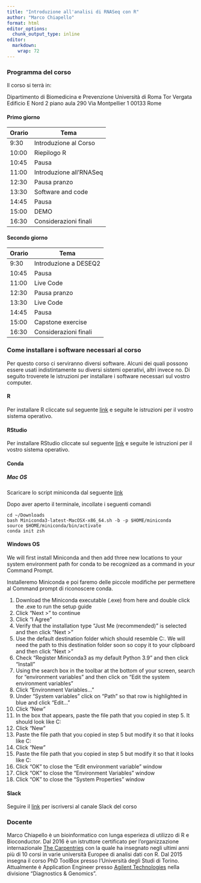 ```yaml
---
title: "Introduzione all'analisi di RNASeq con R"
author: "Marco Chiapello"
format: html
editor_options: 
  chunk_output_type: inline
editor: 
  markdown: 
    wrap: 72
---
```


### Programma del corso

Il corso si terrà in:

Dipartimento di Biomedicina e Prevenzione
Università di Roma Tor Vergata
Edificio E Nord 2 piano aula 290
Via Montpellier 1
00133 Rome

#### Primo giorno

| Orario     | Tema                  |
|------------|-----------------------|
|9:30| Introduzione al Corso   |
|10:00| Riepilogo R             |
|10:45| Pausa                   |
|11:00| Introduzione all'RNASeq|
|12:30| Pausa pranzo            |
|13:30| Software and code       |
|14:45| Pausa                   |
|15:00| DEMO                    |
|16:30| Considerazioni finali   | 



#### Secondo giorno

| Orario     | Tema                  |
|------------|-----------------------|
|9:30  | Introduzione a DESEQ2  | 
|10:45 | Pausa                  | 
|11:00 | Live Code|
|12:30 | Pausa pranzo           | 
|13:30 | Live Code       |
|14:45 | Pausa                  | 
|15:00 | Capstone exercise      |              
|16:30 | Considerazioni finali  |


### Come installare i software necessari al corso

Per questo corso ci serviranno diversi software. Alcuni dei quali possono essere
usati indistintamente su diversi sistemi operativi, altri invece no. Di seguito troverete
le istruzioni per installare i software necessari sul vostro computer.

#### R

Per installare R cliccate sul seguente [link](https://cran.r-project.org) e seguite le istruzioni per il vostro sistema operativo.

#### RStudio

Per installare RStudio cliccate sul seguente [link](https://posit.co/download/rstudio-desktop/) e seguite le istruzioni per il vostro sistema operativo.

#### Conda

##### Mac OS

Scaricare lo script miniconda dal seguente [link](https://repo.anaconda.com/miniconda/Miniconda3-latest-MacOSX-x86_64.sh)

Dopo aver aperto il terminale, incollate i seguenti comandi

```
cd ~/Downloads
bash Miniconda3-latest-MacOSX-x86_64.sh -b -p $HOME/miniconda
source $HOME/miniconda/bin/activate
conda init zsh
```

#### Windows OS

We will first install Miniconda and then add three new locations to your system environment path for conda to be recognized as a command in your Command Prompt. 

Installeremo Miniconda e poi faremo delle piccole modifiche per permettere al Command prompt di riconoscere conda.

1. Download the Miniconda executable (.exe) from here and double click the .exe to run the setup guide
1. Click "Next >" to continue
1. Click "I Agree"
1. Verify that the installation type "Just Me (recommended)" is selected and then click "Next >"
1. Use the default destination folder which should resemble C:\Users\yourname\Miniconda3. We will need the path to this destination folder soon so copy it to your clipboard and then click "Next >"
1. Check "Register Miniconda3 as my default Python 3.9" and then click "Install"
1. Using the search box in the toolbar at the bottom of your screen, search for "environment variables" and then click on "Edit the system environment variables"
1. Click "Environment Variables..."
1. Under "System variables" click on "Path" so that row is highlighted in blue and click "Edit..."
1. Click "New"
1. In the box that appears, paste the file path that you copied in step 5. It should look like C:\Users\yourname\Miniconda3\
1. Click "New"
1. Paste the file path that you copied in step 5 but modify it so that it looks like C:\Users\yourname\Miniconda3\Scripts\
1. Click "New"
1. Paste the file path that you copied in step 5 but modify it so that it looks like C:\Users\yourname\Miniconda3\Library\bin\
1. Click "OK" to close the "Edit environment variable" window
1. Click "OK" to close the "Environment Variables" window
1. Click "OK" to close the "System Properties" window
    
    
#### Slack
Seguire il [link](https://join.slack.com/t/2023-rnaseq-course1/shared_invite/zt-1qbyk926t-ReFgoXM3CN4EKfzE50IKpQ) per iscriversi al canale Slack del corso

### Docente

Marco Chiapello è un bioinformatico con lunga esperieza di utilizzo di R
e Bioconductor. Dal 2016 è un istruttore certificato per
l'organizzazione internazionale [The
Carpentries](https://carpentries.org) con la quale ha insegnato negli
ultimi anni più di 10 corsi in varie università Europee di analisi dati
con R. Dal 2015 insegna il corso PhD ToolBox presso l'Università degli
Studi di Torino. Attualmente è Application Engineer presso [Agilent
Technologies](https://www.agilent.com) nella divisione "Diagnostics &
Genomics".
